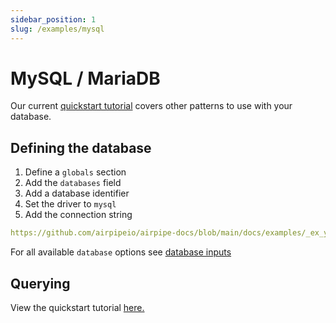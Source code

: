 ```yaml
---
sidebar_position: 1
slug: /examples/mysql
---
```


# MySQL / MariaDB

Our current [quickstart tutorial](/docs/tutorial/database-to-api) covers other patterns to use with your database.

## Defining the database

1. Define a `globals` section
2. Add the `databases` field
3. Add a database identifier
4. Set the driver to `mysql`
5. Add the connection string


```yml reference title="MySQL Basic"
https://github.com/airpipeio/airpipe-docs/blob/main/docs/examples/_ex_ymls/_databases/mysql.yml
```

For all available `database` options see [database inputs](/docs/configuration/interfaces/actions/inputs/databases)

## Querying

View the quickstart tutorial [here.](/docs/tutorial/database-to-api-querying)